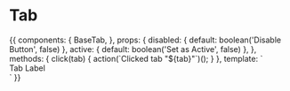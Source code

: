 
<Meta title="Components/Tabs" component={BaseTab} />

# Tab

<Props of={BaseTab} />

<Preview>
  <Story name="Default">
    {{
      components: {
        BaseTab,
      },
      props: {
        disabled: {
          default: boolean('Disable Button', false)
        },
        active: {
          default: boolean('Set as Active', false)
        },
      },
      methods: {
        click(tab) {
          action(`Clicked tab "${tab}"`)();
        }
      },
      template: `
        <div class="flex justify-center font-lato mx-auto max-w-lg py-6 bg-gray-100">
          <BaseTab
            :disabled="disabled"
            :active="active"
            @click="click('Tab Label')""
          >
            Tab Label
          </BaseTab>
        </div>`
    }}
  </Story>
</Preview>
